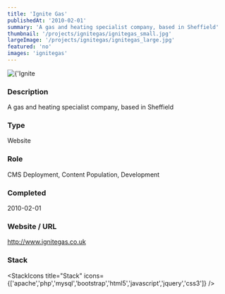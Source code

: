```yaml
---
title: 'Ignite Gas'
publishedAt: '2010-02-01'
summary: 'A gas and heating specialist company, based in Sheffield'
thumbnail: '/projects/ignitegas/ignitegas_small.jpg'
largeImage: '/projects/ignitegas/ignitegas_large.jpg'
featured: 'no'
images: 'ignitegas'
---
```


<div className="relative w-full h-[400px] sm:h-[600px] md:h-[760px] lg:h-[920px]">
  <Image
    alt={'Ignite Gas'}
    src={'/projects/ignitegas/ignitegas.jpg'}
    sizes="(max-width: 640px) 100%, 100%"
    fill={true}
    priority
    style={{
      objectFit: 'contain'
    }}
  />
</div>

### Description

A gas and heating specialist company, based in Sheffield


### Type

Website

### Role

CMS Deployment, Content Population, Development

### Completed
2010-02-01

### Website / URL
http://www.ignitegas.co.uk


### Stack

<StackIcons
  title="Stack"
  icons={['apache','php','mysql','bootstrap','html5','javascript','jquery','css3']}
  />
